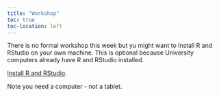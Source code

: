 ```yaml
---
title: "Workshop"
toc: true
toc-location: left
---
```


There is no formal workshop this week but yu might want to install R and RStudio on your own machine. This is optional because University computers already have R and RStudio installed.

[Install R and RStudio](https://3mmarand.github.io/comp4biosci/first_steps_rstudio.html#installing-r-and-rstudio).

Note you need a computer - not a tablet.

